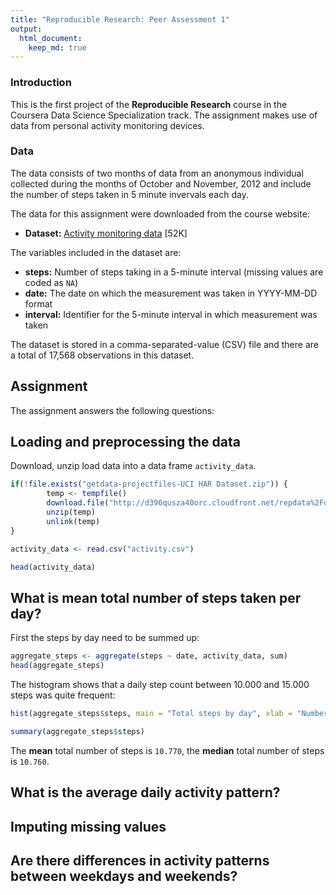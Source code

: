 ```yaml
---
title: "Reproducible Research: Peer Assessment 1"
output: 
  html_document:
    keep_md: true
---
```


### Introduction

This is the first project of the **Reproducible Research** course in the Coursera Data Science Specialization track. The assignment makes use of data from personal activity monitoring devices. 

### Data

The data consists of two months of data from an anonymous individual collected during the months of October and November, 2012 and include the number of steps taken in 5 minute invervals each day. 

The data for this assignment were downloaded from the course website:

- **Dataset:** [Activity monitoring data](https://d396qusza40orc.cloudfront.net/repdata%2Fdata%2Factivity.zip) [52K]

The variables included in the dataset are:

- **steps:** Number of steps taking in a 5-minute interval (missing values are coded as `NA`)
- **date:** The date on which the measurement was taken in YYYY-MM-DD format
- **interval:** Identifier for the 5-minute interval in which measurement was taken

The dataset is stored in a comma-separated-value (CSV) file and there are a total of 17,568 observations in this dataset.

## Assignment

The assignment answers the following questions:

## Loading and preprocessing the data

Download, unzip load data into a data frame `activity_data`.

```r
if(!file.exists("getdata-projectfiles-UCI HAR Dataset.zip")) {
        temp <- tempfile()
        download.file("http://d396qusza40orc.cloudfront.net/repdata%2Fdata%2Factivity.zip",temp)
        unzip(temp)
        unlink(temp)
}

activity_data <- read.csv("activity.csv")

head(activity_data)
```

## What is mean total number of steps taken per day?

First the steps by day need to be summed up: 
```r
aggregate_steps <- aggregate(steps ~ date, activity_data, sum)
head(aggregate_steps)
```

The histogram shows that a daily step count between 10.000 and 15.000 steps was quite frequent:
```r
hist(aggregate_steps$steps, main = "Total steps by day", xlab = "Number of steps", col = "cadetblue")
```

```r
summary(aggregate_steps$steps)
```

The **mean** total number of steps is `10.770`, the **median** total number of steps is `10.760`. 

## What is the average daily activity pattern?



## Imputing missing values



## Are there differences in activity patterns between weekdays and weekends?
